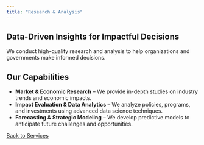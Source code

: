 ```yaml
---
title: "Research & Analysis"
---
```


<div class="lang-en">
# **Data-Driven Insights for Impactful Decisions**
We conduct high-quality research and analysis to help organizations and governments make informed decisions.

## **Our Capabilities**
- **Market & Economic Research** – We provide in-depth studies on industry trends and economic impacts.  
- **Impact Evaluation & Data Analytics** – We analyze policies, programs, and investments using advanced data science techniques.  
- **Forecasting & Strategic Modeling** – We develop predictive models to anticipate future challenges and opportunities.

[Back to Services](../services.qmd)
</div>

<div class="lang-es" style="display: none;">
# **Investigación Basada en Datos para Decisiones Estratégicas**
Realizamos investigaciones y análisis de alta calidad para ayudar a organizaciones y gobiernos a tomar decisiones informadas.

## **Nuestras Capacidades**
- **Investigación de Mercado y Economía** – Proporcionamos estudios detallados sobre tendencias industriales e impactos económicos.  
- **Evaluación de Impacto y Análisis de Datos** – Analizamos políticas, programas e inversiones con técnicas avanzadas de ciencia de datos.  
- **Pronósticos y Modelos Estratégicos** – Desarrollamos modelos predictivos para anticipar desafíos y oportunidades futuras.

[Volver a Servicios](../services.qmd)
</div>
